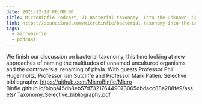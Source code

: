 ```yaml
---
date: 2021-12-17 00:00:00
title: MicroBinfie Podcast, 71 Bacterial taxonomy  Into the unknown, SeqCode, naming uncultured multitudes and renaming of phyla
link: https://soundcloud.com/microbinfie/bacterial-taxonomy-into-the-unknown-seqcode-naming-uncultured-multitudes-and-renaming-of-phyla
tags:
  - microbinfie
  - podcast
---
```

We finish our discussion on bacterial taxonomy, this time looking at
new approaches of naming the multitudes of unnamed uncultured
organisms and the controversial renaming of phyla. With guests
Professor Phil Hugenholtz, Professor Iain Sutcliffe and Professor Mark
Pallen.  Selective bibliography:  https://github.com/MicroBinfie/Micro
Binfie.github.io/blob/45db8eb57d732176449073065dbdacc88a288fe9/assets/
Taxonomy_Selective_bibliography.pdf

